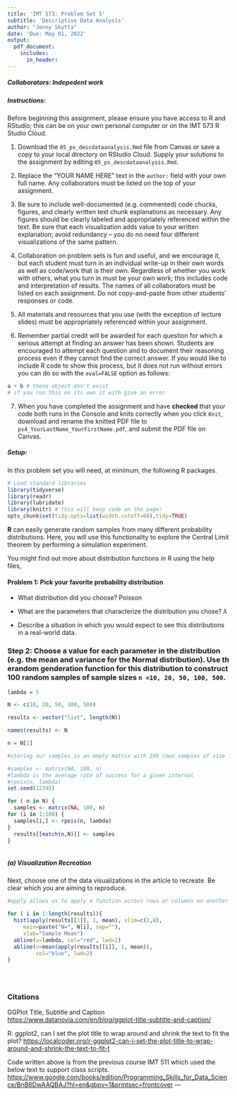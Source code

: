 ```yaml
---
title: 'IMT 573: Problem Set 5'
subtitle: 'Descriptive Data Analysis'
author: "Jenny Skytta"
date: 'Due: May 01, 2022'
output: 
  pdf_document:
    includes:
      in_header: 
---
```


##### Collaborators: __Indepedent work__


##### Instructions:

Before beginning this assignment, please ensure you have access to R and RStudio; this can be on your own personal computer or on the IMT 573 R Studio Cloud. 

1. Download the `05_ps_descdataanalysis.Rmd` file from Canvas or save a copy to your local directory on RStudio Cloud. Supply your solutions to the assignment by editing `05_ps_descdataanalysis.Rmd`. 

2. Replace the "YOUR NAME HERE" text in the `author:` field with your own full name. Any collaborators must be listed on the top of your assignment. 

3. Be sure to include well-documented (e.g. commented) code chucks, figures, and clearly written text chunk explanations as necessary. Any figures should be clearly labeled and appropriately referenced within the text. Be sure that each visualization adds value to your written explanation; avoid redundancy -- you do no need four different visualizations of the same pattern.

4.  Collaboration on problem sets is fun and useful, and we encourage it, but each student must turn in an individual write-up in their own words as well as code/work that is their own.  Regardless of whether you work with others, what you turn in must be your own work; this includes code and interpretation of results. The names of all collaborators must be listed on each assignment. Do not copy-and-paste from other students' responses or code.

5. All materials and resources that you use (with the exception of lecture slides) must be appropriately referenced within your assignment.  

6. Remember partial credit will be awarded for each question for which a serious attempt at finding an answer has been shown. Students are \emph{strongly} encouraged to attempt each question and to document their reasoning process even if they cannot find the correct answer. If you would like to include R code to show this process, but it does not run without errors you can do so with the `eval=FALSE` option as follows:

```r
a + b # these object don't exist 
# if you run this on its own it with give an error
```

7. When you have completed the assignment and have **checked** that your code both runs in the Console and knits correctly when you click `Knit`, download and rename the knitted PDF file to `ps4_YourLastName_YourFirstName.pdf`, and submit the PDF file on Canvas.

##### Setup: 

In this problem set you will need, at minimum, the following R packages.

```r
# Load standard libraries
library(tidyverse)
library(readr)
library(lubridate)
library(knitr) # this will keep code on the page!
opts_chunk$set(tidy.opts=list(width.cutoff=60),tidy=TRUE)
```


**R** can easily generate random samples from many different probability distributions.  Here, you will use this functionality to explore the Central Limit theorem by performing a simulation experiment. 

You might find out more about distribution functions in R using the help files, \texttt{?distributions}

#### Problem 1: Pick your favorite probability distribution 

* What distribution did you choose? Poisson

* What are the parameters that characterize the distribution you chose?  $\lambda$

* Describe a situation in which you would expect to see this distributions in a real-world data. 

### Step 2: Choose a value for each parameter in the distribution (e.g. the mean and variance for the Normal distribution). Use th erandom genderation function for this distribution to construct 100 random samples of sample sizes `n =10, 20, 50, 100, 500`.

```r
lambda = 5

N <- c(10, 20, 50, 100, 500)

results <- vector("list", length(N))

names(results) <- N

n = N[1]

#storing our samples in an empty matrix with 100 rows samples of size 10 columns (n)

#samples <- matrix(NA, 100, n)
#lambda is the average rate of success for a given interval 
#rpois(n, lambda)
set.seed(12345)

for ( n in N) {
  samples <- matrix(NA, 100, n)
for (i in 1:100) {
  samples[i,] <- rpois(n, lambda)
}
  results[[match(n,N)]] <- samples
}



```

##### (a) Visualization Recreation

Next, choose one of the data visualizations in the article to recreate. Be clear which you are aiming to reproduce. 

```r
#apply allows us to apply a function across rows or columns on another function 

for ( i in 1:length(results)){
  hist(apply(results[[1]], 1, mean), xlim=c(2,8),
     main=paste("N=", N[i], sep=""),
     xlab="Sample Mean")
  abline(v=lambda, col="red", lwd=2)
  abline(v=mean(apply(results[[i]], 1, mean)),
         col="blue", lwd=2)
}


  
```

### Citations

	
GGPlot Title, Subtitle and Caption
<https://www.datanovia.com/en/blog/ggplot-title-subtitle-and-caption/>

R: ggplot2, can I set the plot title to wrap around and shrink the text to fit the plot?
<https://localcoder.org/r-ggplot2-can-i-set-the-plot-title-to-wrap-around-and-shrink-the-text-to-fit-t>

Code written above is from the previous course IMT 511 which used the below text to support class scripts.
<https://www.google.com/books/edition/Programming_Skills_for_Data_Science/BnB6DwAAQBAJ?hl=en&gbpv=1&printsec=frontcover> ---

